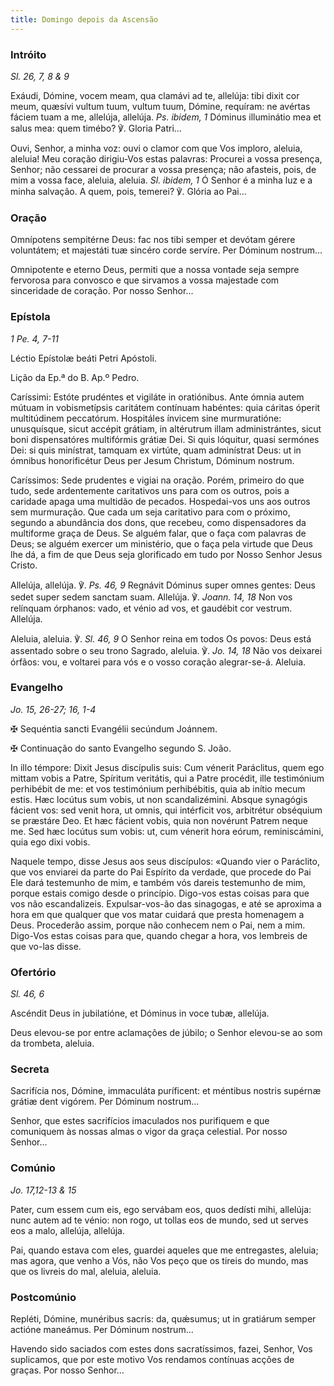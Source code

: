 ```yaml
---
title: Domingo depois da Ascensão
---
```


### Intróito

<em>Sl. 26, 7, 8 & 9</em>

<div class="side-by-side not-content">

Exáudi, Dómine, vocem meam, qua clamávi ad te, allelúja: tibi dixit cor meum, quæsívi vultum tuum, vultum tuum, Dómine, requíram: ne avértas fáciem tuam a me, allelúja, allelúja. <em>Ps. ibidem, 1</em> Dóminus illuminátio mea et salus mea: quem timébo? ℣. Gloria Patri...

Ouvi, Senhor, a minha voz: ouvi o clamor com que Vos imploro, aleluia, aleluia! Meu coração dirigiu-Vos estas palavras: Procurei a vossa presença, Senhor; não cessarei de procurar a vossa presença; não afasteis, pois, de mim a vossa face, aleluia, aleluia. <em>Sl. ibidem, 1</em> Ó Senhor é a minha luz e a minha salvação. A quem, pois, temerei? ℣. Glória ao Pai...

</div>

### Oração

<div class="side-by-side not-content">

Omnípotens sempitérne Deus: fac nos tibi semper et devótam gérere voluntátem; et majestáti tuæ sincéro corde servíre. Per Dóminum nostrum...

Omnipotente e eterno Deus, permiti que a nossa vontade seja sempre fervorosa para convosco e que sirvamos a vossa majestade com sinceridade de coração. Por nosso Senhor...

</div>

### Epístola

<em>1 Pe. 4, 7-11</em>

<div class="side-by-side not-content">

Léctio Epístolæ beáti Petri Apóstoli.

Lição da Ep.ª do B. Ap.º Pedro.

Caríssimi: Estóte prudéntes et vigiláte in oratiónibus. Ante ómnia autem mútuam in vobismetípsis caritátem contínuam habéntes: quia cáritas óperit multitúdinem peccatórum. Hospitáles ínvicem sine murmuratióne: unusquísque, sicut accépit grátiam, in altérutrum illam administrántes, sicut boni dispensatóres multifórmis grátiæ Dei. Si quis lóquitur, quasi sermónes Dei: si quis minístrat, tamquam ex virtúte, quam adminístrat Deus: ut in ómnibus honorificétur Deus per Jesum Christum, Dóminum nostrum.

Caríssimos: Sede prudentes e vigiai na oração. Porém, primeiro do que tudo, sede ardentemente caritativos uns para com os outros, pois a caridade apaga uma multidão de pecados. Hospedai-vos uns aos outros sem murmuração. Que cada um seja caritativo para com o próximo, segundo a abundância dos dons, que recebeu, como dispensadores da multiforme graça de Deus. Se alguém falar, que o faça com palavras de Deus; se alguém exercer um ministério, que o faça pela virtude que Deus lhe dá, a fim de que Deus seja glorificado em tudo por Nosso Senhor Jesus Cristo.

</div>

<div class="side-by-side not-content">

Allelúja, allelúja. ℣. <em>Ps. 46, 9</em> Regnávit Dóminus super omnes gentes: Deus sedet super sedem sanctam suam. Allelúja. ℣. <em>Joann. 14, 18</em> Non vos relínquam órphanos: vado, et vénio ad vos, et gaudébit cor vestrum. Allelúja.

Aleluia, aleluia. ℣. <em>Sl. 46, 9</em> O Senhor reina em todos Os povos: Deus está assentado sobre o seu trono Sagrado, aleluia. ℣. <em>Jo. 14, 18</em> Não vos deixarei órfãos: vou, e voltarei para vós e o vosso coração alegrar-se-á. Aleluia.

</div>

### Evangelho

<em>Jo. 15, 26-27; 16, 1-4</em>

<div class="side-by-side not-content">

<span class="cross text-red-500">✠</span> Sequéntia sancti Evangélii secúndum Joánnem.

<span class="cross text-red-500">✠</span> Continuação do santo Evangelho segundo S. João.

In illo témpore: Dixit Jesus discípulis suis: Cum vénerit Paráclitus, quem ego mittam vobis a Patre, Spíritum veritátis, qui a Patre procédit, ille testimónium perhibébit de me: et vos testimónium perhibébitis, quia ab inítio mecum estis. Hæc locútus sum vobis, ut non scandalizémini. Absque synagógis fácient vos: sed venit hora, ut omnis, qui intérficit vos, arbitrétur obséquium se præstáre Deo. Et hæc fácient vobis, quia non novérunt Patrem neque me. Sed hæc locútus sum vobis: ut, cum vénerit hora eórum, reminiscámini, quia ego dixi vobis.

Naquele tempo, disse Jesus aos seus discípulos: «Quando vier o Paráclito, que vos enviarei da parte do Pai Espírito da verdade, que procede do Pai Ele dará testemunho de mim, e também vós dareis testemunho de mim, porque estais comigo desde o princípio. Digo-vos estas coisas para que vos não escandalizeis. Expulsar-vos-ão das sinagogas, e até se aproxima a hora em que qualquer que vos matar cuidará que presta homenagem a Deus. Procederão assim, porque não conhecem nem o Pai, nem a mim. Digo-Vos estas coisas para que, quando chegar a hora, vos lembreis de que vo-las disse.

</div>

### Ofertório

<em>Sl. 46, 6</em>

<div class="side-by-side not-content">

Ascéndit Deus in jubilatióne, et Dóminus in voce tubæ, allelúja.

Deus elevou-se por entre aclamações de júbilo; o Senhor elevou-se ao som da trombeta, aleluia.

</div>

### Secreta

<div class="side-by-side not-content">

Sacrifícia nos, Dómine, immaculáta puríficent: et méntibus nostris supérnæ grátiæ dent vigórem. Per Dóminum nostrum...

Senhor, que estes sacrifícios imaculados nos purifiquem e que comuniquem às nossas almas o vigor da graça celestial. Por nosso Senhor...

</div>

### Comúnio

<em>Jo. 17,12-13 & 15</em>

<div class="side-by-side not-content">

Pater, cum essem cum eis, ego servábam eos, quos dedísti mihi, allelúja: nunc autem ad te vénio: non rogo, ut tollas eos de mundo, sed ut serves eos a malo, allelúja, allelúja.

Pai, quando estava com eles, guardei aqueles que me entregastes, aleluia; mas agora, que venho a Vós, não Vos peço que os tireis do mundo, mas que os livreis do mal, aleluia, aleluia.

</div>

### Postcomúnio

<div class="side-by-side not-content">

Repléti, Dómine, munéribus sacris: da, quǽsumus; ut in gratiárum semper actióne maneámus. Per Dóminum nostrum...

Havendo sido saciados com estes dons sacratíssimos, fazei, Senhor, Vos suplicamos, que por este motivo Vos rendamos contínuas acções de graças. Por nosso Senhor...

</div>
